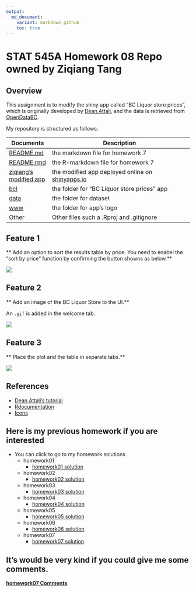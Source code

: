 ```yaml
---
output:
  md_document:
    variant: markdown_github
    toc: true
---
```


# STAT 545A Homework 08 Repo owned by Ziqiang Tang

## Overview

This assignment is to modify the shiny app called "BC Liquor store prices", which is originally developed by [Dean Attali](https://github.com/daattali/shiny-server/tree/master/bcl), and the data is retrieved from [OpenDataBC](https://www.opendatabc.ca/dataset/bc-liquor-store-product-price-list-current-prices).

My repository is structured as follows:

| Documents | Description                        |
|-----------|------------------------------------|
| [README.md](https://github.com/STAT545-UBC-students/hw08-ziqiangt/blob/master/README.md)   | the markdown file for homework 7   |
| [README.rmd](https://github.com/STAT545-UBC-students/hw08-ziqiangt/blob/master/README.Rmd) | the R-markdown file for homework 7   |
| [ziqiang's modified app](https://ziqiangt.shinyapps.io/BC_liquor_app/)  | the modified app deployed online on [shinyapps.io](http://www.shinyapps.io/) |
| [bcl](https://github.com/STAT545-UBC-students/hw08-ziqiangt/tree/master/bcl)  | the folder for "BC Liquor store prices" app   |
| [data](https://github.com/STAT545-UBC-students/hw08-ziqiangt/tree/master/bcl/data)  | the folder for dataset  |
| [www](https://github.com/STAT545-UBC-students/hw08-ziqiangt/tree/master/bcl/www)  | the folder for app's logo  |
|Other | Other files such a .Rproj and .gitignore|

## Feature 1

** Add an option to sort the results table by price. You need to enabel the "sort by price" function by confirming the button showns as below.**

![](./image/sort_by_price.png)

## Feature 2

** Add an image of the BC Liquor Store to the UI.**

An `.gif` is added in the welcome tab.

![](./bcl/www/logo.gif)

## Feature 3

** Place the plot and the table in separate tabs.**

![](./image/tapsetPanel.png)


## References
- [Dean Attali's tutorial](http://deanattali.com/blog/building-shiny-apps-tutorial/)
- [Rdocumentation](https://www.rdocumentation.org/)
- [Icons](http://fontawesome.io/icons/)


## Here is my previous homework if you are interested
- You can click to go to my homework solutions
	+ homework01 
		* [homework01 solution](https://github.com/STAT545-UBC-students/hw01-ziqiangt)
	+ homework02
		* [homework02 solution](https://github.com/STAT545-UBC-students/hw02-ziqiangt)
	+ homework03
		* [homework03 solution](https://github.com/STAT545-UBC-students/hw03-ziqiangt)
	+ homework04
		* [homework04 solution](https://github.com/STAT545-UBC-students/hw04-ziqiangt)
	+ homework05
		* [homework05 solution](https://github.com/STAT545-UBC-students/hw05-ziqiangt)
	+ homework06
		* [homework06 solution](https://github.com/STAT545-UBC-students/hw06-ziqiangt)
	+ homework07
		* [homework07 solution](https://github.com/STAT545-UBC-students/hw07-ziqiangt)

## It's would be very kind if you could give me some **comments**.
 **[homework07 Comments](https://github.com/STAT545-UBC-students/hw08-ziqiangt/issues)**